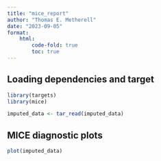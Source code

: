 ```yaml
---
title: "mice_report"
author: "Thomas E. Metherell"
date: "2023-09-05"
format:
    html:
        code-fold: true
        toc: true
---
```


## Loading dependencies and target

```r
library(targets)
library(mice)

imputed_data <- tar_read(imputed_data)
```

## MICE diagnostic plots
```r
plot(imputed_data)
```
